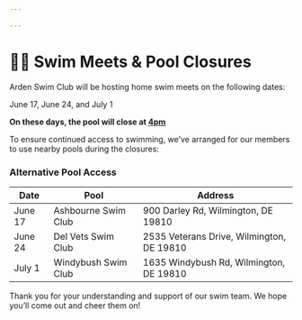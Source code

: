 ```yaml
---

---
```

# 🏊‍♂️ Swim Meets & Pool Closures

Arden Swim Club will be hosting home swim meets on the following dates:

June 17, June 24, and July 1

**On these days, the pool will close at <u>4pm</u>**

To ensure continued access to swimming, we’ve arranged for our members to use nearby pools during the closures:

### Alternative Pool Access

| Date | Pool | Address |
| - | - | - |
|June 17|Ashbourne Swim Club|900 Darley Rd, Wilmington, DE 19810|
|June 24|Del Vets Swim Club|2535 Veterans Drive, Wilmington, DE 19810|
|July 1|Windybush Swim Club|1635 Windybush Rd, Wilmington, DE 19810|

Thank you for your understanding and support of our swim team. We hope you’ll come out and cheer them on!